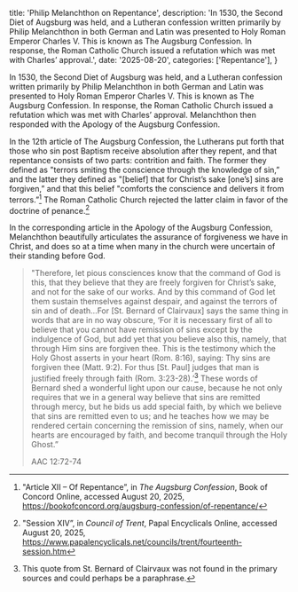   title: 'Philip Melanchthon on Repentance',
  description: 'In 1530, the Second Diet of Augsburg was held, and a Lutheran confession written primarily by Philip Melanchthon in both German and Latin was presented to Holy Roman Emperor Charles V. This is known as The Augsburg Confession. In response, the Roman Catholic Church issued a refutation which was met with Charles’ approval.',
  date: '2025-08-20',
  categories: ['Repentance'],
}

In 1530, the Second Diet of Augsburg was held, and a Lutheran confession written primarily by Philip Melanchthon in both German and Latin was presented to Holy Roman Emperor Charles V. This is known as The Augsburg Confession. In response, the Roman Catholic Church issued a refutation which was met with Charles’ approval. Melanchthon then responded with the Apology of the Augsburg Confession.

In the 12th article of The Augsburg Confession, the Lutherans put forth that those who sin post Baptism receive absolution after they repent, and that repentance consists of two parts: contrition and faith. The former they defined as "terrors smiting the conscience through the knowledge of sin,” and the latter they defined as "[belief] that for Christ’s sake [one’s] sins are forgiven,” and that this belief "comforts the conscience and delivers it from terrors.”[^1] The Roman Catholic Church rejected the latter claim in favor of the doctrine of penance.[^2]

In the corresponding article in the Apology of the Augsburg Confession, Melanchthon beautifully articulates the assurance of forgiveness we have in Christ, and does so at a time when many in the church were uncertain of their standing before God.

> "Therefore, let pious consciences know that the command of God is this, that they believe that they are freely forgiven for Christ’s sake, and not for the sake of our works. And by this command of God let them sustain themselves against despair, and against the terrors of sin and of death…For [St. Bernard of Clairvaux] says the same thing in words that are in no way obscure, ‘For it is necessary first of all to believe that you cannot have remission of sins except by the indulgence of God, but add yet that you believe also this, namely, that through Him sins are forgiven thee. This is the testimony which the Holy Ghost asserts in your heart (Rom. 8:16), saying: Thy sins are forgiven thee (Matt. 9:2). For thus [St. Paul] judges that man is justified freely through faith (Rom. 3:23-28).’[^3] These words of Bernard shed a wonderful light upon our cause, because he not only requires that we in a general way believe that sins are remitted through mercy, but he bids us add special faith, by which we believe that sins are remitted even to us; and he teaches how we may be rendered certain concerning the remission of sins, namely, when our hearts are encouraged by faith, and become tranquil through the Holy Ghost.”
>
> AAC 12:72-74

[^1]: "Article XII – Of Repentance”, in *The Augsburg Confession*, Book of Concord Online, accessed August 20, 2025, https://bookofconcord.org/augsburg-confession/of-repentance/
[^2]: "Session XIV”, in *Council of Trent*, Papal Encyclicals Online, accessed August 20, 2025, https://www.papalencyclicals.net/councils/trent/fourteenth-session.htm
[^3]: This quote from St. Bernard of Clairvaux was not found in the primary sources and could perhaps be a paraphrase.
